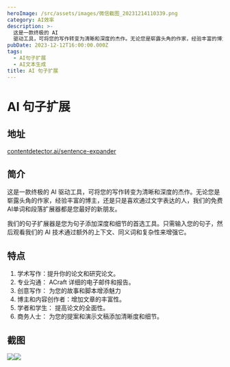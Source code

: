 ```yaml
---
heroImage: /src/assets/images/微信截图_20231214110339.png
category: AI效率
description: >-
  这是一款终极的 AI
  驱动工具，可将您的写作转变为清晰和深度的杰作。无论您是崭露头角的作家，经验丰富的博主，还是只是喜欢通过文字表达的人，我们的免费AI单词和段落扩展器都是您最好的新朋友。
pubDate: 2023-12-12T16:00:00.000Z
tags:
  - AI句子扩展
  - AI文本生成
title: AI 句子扩展
---
```


# AI 句子扩展

## 地址

[contentdetector.ai/sentence-expander](https://contentdetector.ai/sentence-expander "contentdetector.ai/sentence-expander")

## 简介

这是一款终极的 AI 驱动工具，可将您的写作转变为清晰和深度的杰作。无论您是崭露头角的作家，经验丰富的博主，还是只是喜欢通过文字表达的人，我们的免费AI单词和段落扩展器都是您最好的新朋友。

我们的句子扩展器是您为句子添加深度和细节的首选工具。只需输入您的句子，然后观看我们的 AI 技术通过额外的上下文、同义词和复杂性来增强它。

## 特点

1. 学术写作：提升你的论文和研究论文。
2. 专业沟通： ACraft 详细的电子邮件和报告。
3. 创意写作： 为您的故事和脚本增添魅力
4. 博主和内容创作者：增加文章的丰富性。
5. 学者和学生： 提高论文的全面性。
6. 商务人士： 为您的提案和演示文稿添加清晰度和细节。

## 截图

![](/src/assets/images/微信截图_20231214110339.png)![](/src/assets/images/微信截图_20231214110332.png)
